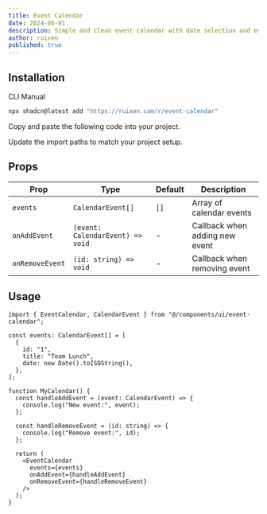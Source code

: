 ```yaml
---
title: Event Calendar
date: 2024-06-01
description: Simple and clean event calendar with date selection and event management
author: ruixen
published: true
---
```


<ComponentPreview name="event-calendar-demo" category="calendars" />

## Installation

<Tabs defaultValue="cli">

<TabsList>
  <TabsTrigger value="cli">CLI</TabsTrigger>
  <TabsTrigger value="manual">Manual</TabsTrigger>
</TabsList>
<TabsContent value="cli">

```bash
npx shadcn@latest add "https://ruixen.com/r/event-calendar"
```

</TabsContent>

<TabsContent value="manual">

<Steps>

<Step>Copy and paste the following code into your project.</Step>

<ComponentSource name="event-calendar" />

<Step>Update the import paths to match your project setup.</Step>

</Steps>

</TabsContent>

</Tabs>

## Props

| Prop            | Type                             | Default | Description                    |
| --------------- | -------------------------------- | ------- | ------------------------------ |
| `events`        | `CalendarEvent[]`                | `[]`    | Array of calendar events       |
| `onAddEvent`    | `(event: CalendarEvent) => void` | -       | Callback when adding new event |
| `onRemoveEvent` | `(id: string) => void`           | -       | Callback when removing event   |

## Usage

```tsx
import { EventCalendar, CalendarEvent } from "@/components/ui/event-calendar";

const events: CalendarEvent[] = [
  {
    id: "1",
    title: "Team Lunch",
    date: new Date().toISOString(),
  },
];

function MyCalendar() {
  const handleAddEvent = (event: CalendarEvent) => {
    console.log("New event:", event);
  };

  const handleRemoveEvent = (id: string) => {
    console.log("Remove event:", id);
  };

  return (
    <EventCalendar
      events={events}
      onAddEvent={handleAddEvent}
      onRemoveEvent={handleRemoveEvent}
    />
  );
}
```
